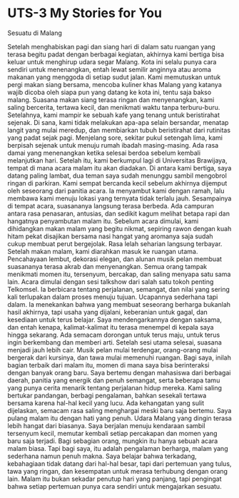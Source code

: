 # UTS-3 My Stories for You

Sesuatu di Malang

Setelah menghabiskan pagi dan siang hari di dalam satu ruangan yang terasa begitu padat dengan berbagai kegiatan, akhirnya kami bertiga bisa keluar untuk menghirup udara segar Malang. Kota ini selalu punya cara sendiri untuk menenangkan, entah lewat semilir anginnya atau aroma makanan yang menggoda di setiap sudut jalan. Kami memutuskan untuk pergi makan siang bersama, mencoba kuliner khas Malang yang katanya wajib dicoba oleh siapa pun yang datang ke kota ini, tentu saja bakso malang. Suasana makan siang terasa ringan dan menyenangkan, kami saling bercerita, tertawa kecil, dan menikmati waktu tanpa terburu-buru. Setelahnya, kami mampir ke sebuah kafe yang tenang untuk beristirahat sejenak. Di sana, kami tidak melakukan apa-apa selain bersandar, menatap langit yang mulai meredup, dan membiarkan tubuh beristirahat dari rutinitas yang padat sejak pagi.
Menjelang sore, sekitar pukul setengah lima, kami berpisah sejenak untuk menuju rumah ibadah masing-masing. Ada rasa damai yang menenangkan ketika selesai berdoa sebelum kembali melanjutkan hari. Setelah itu, kami berkumpul lagi di Universitas Brawijaya, tempat di mana acara malam itu akan diadakan. Di antara kami bertiga, saya datang paling lambat, dua teman saya sudah menunggu sambil mengobrol ringan di parkiran. Kami sempat bercanda kecil sebelum akhirnya dijemput oleh seseorang dari panitia acara. Ia menyambut kami dengan ramah, lalu membawa kami menuju lokasi yang ternyata tidak terlalu jauh.
Sesampainya di tempat acara, suasananya langsung terasa berbeda. Ada campuran antara rasa penasaran, antusias, dan sedikit kagum melihat betapa rapi dan hangatnya penyambutan malam itu. Sebelum acara dimulai, kami dihidangkan makan malam yang begitu nikmat, sepiring rawon dengan kuah hitam pekat disajikan bersama nasi hangat yang aromanya saja sudah cukup membuat perut bergejolak. Rasa lelah seharian langsung terbayar. Setelah makan malam, kami diarahkan masuk ke ruangan utama. Pencahayaan lembut, dekorasi elegan, dan alunan musik pelan membuat suasananya terasa akrab dan menyenangkan. Semua orang tampak menikmati momen itu, tersenyum, bercakap, dan saling menyapa satu sama lain.
Acara dimulai dengan sesi talkshow dari salah satu tokoh penting Telkomsel. Ia berbicara tentang perjalanan, semangat, dan nilai yang sering kali terlupakan dalam proses menuju tujuan. Ucapannya sederhana tapi dalam. Ia menekankan bahwa yang membuat seseorang berharga bukanlah hasil akhirnya, tapi usaha yang dijalani, keberanian untuk gagal, dan kesediaan untuk terus belajar. Saya mendengarkannya dengan saksama, dan entah kenapa, kalimat-kalimat itu terasa menempel di kepala saya hingga sekarang. Ada semacam dorongan untuk terus maju, untuk terus ingin berkembang dan memberi arti.
Setelah sesi utama selesai, suasana menjadi jauh lebih cair. Musik pelan mulai terdengar, orang-orang mulai bergerak dari kursinya, dan tawa mulai memenuhi ruangan. Bagi saya, inilah bagian terbaik dari malam itu, momen di mana saya bisa berinteraksi dengan banyak orang baru. Saya bertemu dengan mahasiswa dari berbagai daerah, panitia yang energik dan penuh semangat, serta beberapa tamu yang punya cerita menarik tentang perjalanan hidup mereka. Kami saling bertukar pandangan, berbagi pengalaman, bahkan sesekali tertawa bersama karena hal-hal kecil yang lucu. Ada kehangatan yang sulit dijelaskan, semacam rasa saling menghargai meski baru saja bertemu.
Saya pulang malam itu dengan hati yang penuh. Udara Malang yang dingin terasa lebih hangat dari biasanya. Saya berjalan menuju kendaraan sambil tersenyum kecil, memutar kembali setiap percakapan dan momen yang baru saja terjadi. Bagi sebagian orang, mungkin itu hanya sebuah acara malam biasa. Tapi bagi saya, itu adalah pengalaman berharga, malam yang sederhana namun penuh makna. Saya belajar bahwa terkadang, kebahagiaan tidak datang dari hal-hal besar, tapi dari pertemuan yang tulus, tawa yang ringan, dan kesempatan untuk merasa terhubung dengan orang lain. Malam itu bukan sekadar penutup hari yang panjang, tapi pengingat bahwa setiap pertemuan punya cara sendiri untuk mengajarkan sesuatu.
